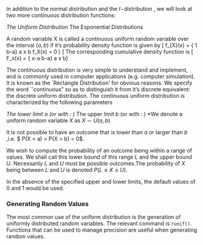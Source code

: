 
\section{Continuous Probability Distributions}
In addition to the normal distribution and the $t-$distribution , we will look at two more continuous distribution functions: 

*The Uniform Distribution
*The Exponential Distributions

\subsection{The Uniform Distribution}

A random variable X is called a continuous uniform random variable over the interval $(a,b)$ if it's probability density function is given by
\[ f_{X}(x) = { 1 \over b-a} \hspace{1cm} \mbox{ when } a \leq x \leq b \mbox{     (otherwise } f_X(x) = 0 ) \]
The corresponding cumulative density function is
\[ F_x(x) = { x-a \over b-a} \hspace{1cm} \mbox{ when } a \leq x \leq b\]


\begin{center}
\includegraphics[scale=0.35]{6AUniform}
\end{center}
The continuous distribution is very simple to understand and implement, and is commonly used in computer applications (e.g. computer simulation).
It is known as the `Rectangle Distribution' for obvious reasons. We specify the word ``continuous" so as to distinguish it from it's discrete equivalent: the discrete uniform distribution.
The continuous uniform distribution is characterized by the following parameters


*The lower limit $a$ (or with \texttt{R}: \texttt{\textbf{min}} )
*The upper limit $b$ (or with \texttt{R}: \texttt{\textbf{max}} )
*We denote a uniform random variable $X$ as $X \sim U(a,b)$


It is not possible to have an outcome that is lower than $a$ or larger than $b$ ,i.e. $ P(X < a) = P(X > b) = 0$.

We wish to compute the probability of an outcome being within a range of values.
We shall call this lower bound of this range $L$ and the upper bound $U$. 
Necessarily $L$ and $U$ must be possible outcomes.The probability of $X$ being between $L$ and $U$ is denoted $P( L \leq X \leq U )$.

In the absence of the specified upper and lower limits, the default values of 0 and 1 would be used.

### Generating Random Values
The most common use of the uniform distribution is the generation of uniformly distributed random variables. 
The relevant command is ``runif()``. Functions that can be used to manage precision are useful when generating random values.

\begin{verbatim}
> runif(10)
 [1] 0.2558100 0.8738507 0.4521578 0.7868320 0.2310644 0.5265236
 [7] 0.9041761 0.3948904 0.1928505 0.5793142
> runif(10,min=1,max=7)
 [1] 2.822485 4.603547 5.794749 3.766398 2.016349 2.116504 5.863682
 [8] 3.911420 3.434373 6.986899
>
> Another Way of Simulating Dice Rolls
> floor(runif(10,min=1,max=7))
 [1] 1 5 1 6 6 2 1 2 6 3
\end{verbatim}






